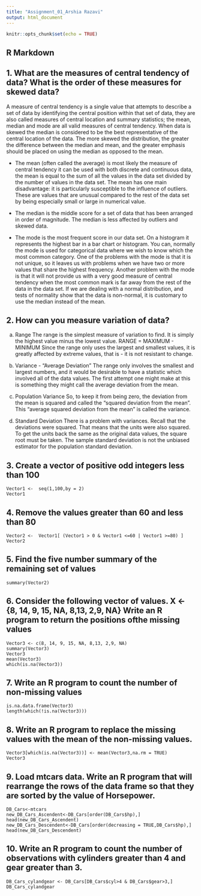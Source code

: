 ```yaml
---
title: "Assignment_01_Arshia Razavi"
output: html_document
---
```


```r
knitr::opts_chunk$set(echo = TRUE)
```

## R Markdown


## 1. What	are	the	measures	of	central	tendency of	data?	What	is	the	order	of	these	measures	for	skewed	data?
A measure of central tendency is a single value that attempts to describe a set of data by identifying the central position within that set of data, they are also called measures of central location and summary statistics; the mean, median and mode are all valid measures of central tendency. 
When data is skewed the median is considered to be the best representative of the central location of the data. The more skewed the distribution, the greater the difference between the median and mean, and the greater emphasis should be placed on using the median as opposed to the mean.

- The mean (often called the average) is most likely the measure of central tendency it can be used with both discrete and continuous data, the mean is equal to the sum of all the values in the data set divided by the number of values in the data set. The mean has one main disadvantage: it is particularly susceptible to the influence of outliers. These are values that are unusual compared to the rest of the data set by being especially small or large in numerical value.

- The median is the middle score for a set of data that has been arranged in order of magnitude. The median is less affected by outliers and skewed data.

- The mode is the most frequent score in our data set. On a histogram it represents the highest bar in a bar chart or histogram. You can, normally the mode is used for categorical data where we wish to know which the most common category.
One of the problems with the mode is that it is not unique, so it leaves us with problems when we have two or more values that share the highest frequency. Another problem with the mode is that it will not provide us with a very good measure of central tendency when the most common mark is far away from the rest of the data in the data set.
If we are dealing with a normal distribution, and tests of normality show that the data is non-normal, it is customary to use the median instead of the mean. 


## 2. How	can	you	measure	variation	of	data?
a. Range
The range is the simplest measure of variation to find. It is simply the highest value minus the lowest value.
   RANGE = MAXIMUM - MINIMUM
Since the range only uses the largest and smallest values, it is greatly affected by extreme values, that is - it is not resistant to change.

b. Variance - "Average Deviation"
The range only involves the smallest and largest numbers, and it would be desirable to have a statistic which involved all of the data values.
The first attempt one might make at this is something they might call the average deviation from the mean.

c. Population Variance
So, to keep it from being zero, the deviation from the mean is squared and called the "squared deviation from the mean". This "average squared deviation from the mean" is called the variance.

d. Standard Deviation
There is a problem with variances. Recall that the deviations were squared. That means that the units were also squared. To get the units back the same as the original data values, the square root must be taken.
The sample standard deviation is not the unbiased estimator for the population standard deviation.



## 3. Create a vector of positive odd integers less than 100
```Q3
Vector1 <-  seq(1,100,by = 2)
Vector1
```

## 4. Remove the values greater than 60 and less than 80
```Q4
Vector2 <-  Vector1[ (Vector1 > 0 & Vector1 <=60 | Vector1 >=80) ]
Vector2
```

## 5. Find the five number summary of the remaining set of values
```
summary(Vector2)
```
## 6. Consider the following vector of values. X <-{8, 14, 9, 15, NA, 8,13, 2,9, NA} Write an R program to return the positions ofthe missing values
```
Vector3 <- c(8, 14, 9, 15, NA, 8,13, 2,9, NA)
summary(Vector3)
Vector3
mean(Vector3)
which(is.na(Vector3))
```
## 7. Write an R program to count the number of non-missing values
```
is.na.data.frame(Vector3)
length(which(!is.na(Vector3)))
```
## 8. Write an R program to replace the missing values with the mean of the non-missing values.
```
Vector3[which(is.na(Vector3))] <- mean(Vector3,na.rm = TRUE)
Vector3
```

## 9. Load mtcars data. Write an R program that will rearrange the rows of the data frame so that they are sorted by the value of Horsepower.
```
DB_Cars<-mtcars
new_DB_Cars_Ascendent<-DB_Cars[order(DB_Cars$hp),]
head(new_DB_Cars_Ascendent)
new_DB_Cars_Descendent<-DB_Cars[order(decreasing = TRUE,DB_Cars$hp),]
head(new_DB_Cars_Descendent)
```
## 10. Write an R program to count the number of observations with cylinders greater than 4 and gear greater than 3.
```
DB_Cars_cylandgear <- DB_Cars[DB_Cars$cyl>4 & DB_Cars$gear>3,]
DB_Cars_cylandgear
```
